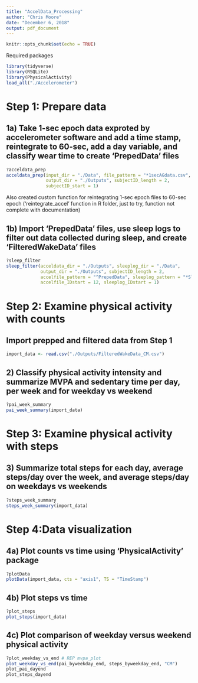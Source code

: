```yaml
---
title: "AccelData_Processing"
author: "Chris Moore"
date: "December 6, 2018"
output: pdf_document
---
```


```r
knitr::opts_chunk$set(echo = TRUE)
```

Required packages
```r
library(tidyverse)
library(RSQLite)
library(PhysicalActivity)
load_all("./Accelerometer")
```

# Step 1: Prepare data

## 1a) Take 1-sec epoch data exproted by accelerometer software and add a time stamp, reintegrate to 60-sec, add a day variable, and classify wear time to create 'PrepedData' files
```r
?acceldata_prep
acceldata_prep(input_dir = "./Data", file_pattern = "*1secAGdata.csv", 
               output_dir = "./Outputs", subjectID_length = 2,
               subjectID_start = 1)
```
Also created custom function for reintegrating 1-sec epoch files to 60-sec epoch ('reintegrate_accel' function in R folder, just to try, function not complete with documentation)

## 1b) Import 'PrepedData' files, use sleep logs to filter out data collected during sleep, and create 'FilteredWakeData' files
```r
?sleep_filter
sleep_filter(acceldata_dir = "./Outputs", sleeplog_dir = "./Data",
             output_dir = "./Outputs", subjectID_length = 2, 
             accelfile_pattern = "^PrepedData", sleeplog_pattern = "*SleepLog",
             accelfile_IDstart = 12, sleeplog_IDstart = 1)
```


# Step 2: Examine physical activity with counts

## Import prepped and filtered data from Step 1
```r
import_data <- read.csv("./Outputs/FilteredWakeData_CM.csv")
```

## 2) Classify physical activity intensity and summarize MVPA and sedentary time per day, per week and for weekday vs weekend
```r
?pai_week_summary
pai_week_summary(import_data)
```


# Step 3: Examine physical activity with steps

## 3) Summarize total steps for each day, average steps/day over the week, and average steps/day on weekdays vs weekends
```r
?steps_week_summary
steps_week_summary(import_data)
```


# Step 4:Data visualization

## 4a) Plot counts vs time using 'PhysicalActivity' package
```r
?plotData
plotData(import_data, cts = "axis1", TS = "TimeStamp")
```

## 4b) Plot steps vs time
```r
?plot_steps
plot_steps(import_data)
```

## 4c) Plot comparison of weekday versus weekend physical activity 
```r
?plot_weekday_vs_end # REP mvpa_plot
plot_weekday_vs_end(pai_byweekday_end, steps_byweekday_end, "CM")
plot_pai_dayend
plot_steps_dayend
```
